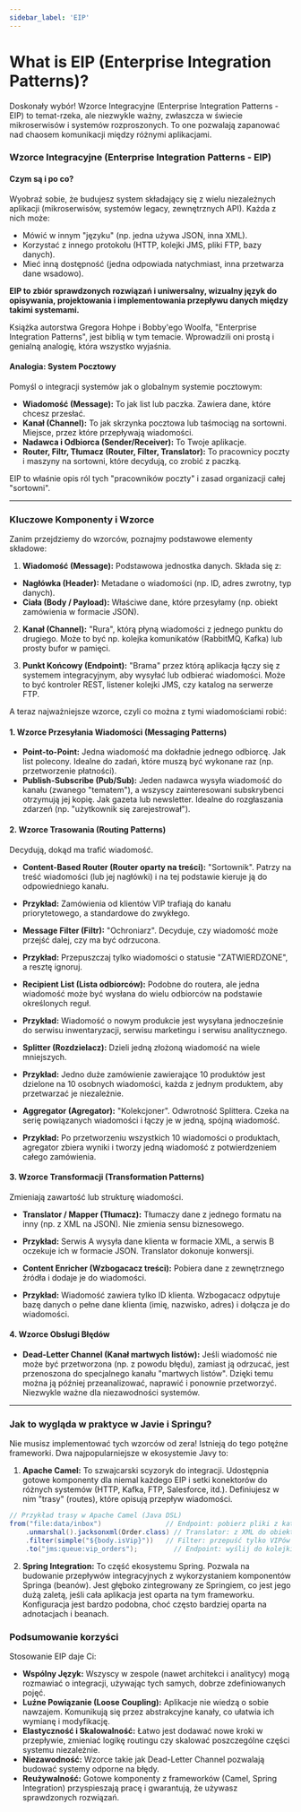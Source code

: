 ```yaml
---
sidebar_label: 'EIP'
---
```


# What is EIP (Enterprise Integration Patterns)?

Doskonały wybór! Wzorce Integracyjne (Enterprise Integration Patterns - EIP) to temat-rzeka, ale niezwykle ważny, zwłaszcza w świecie mikroserwisów i systemów rozproszonych. To one pozwalają zapanować nad chaosem komunikacji między różnymi aplikacjami.

### Wzorce Integracyjne (Enterprise Integration Patterns - EIP)

#### Czym są i po co?

Wyobraź sobie, że budujesz system składający się z wielu niezależnych aplikacji (mikroserwisów, systemów legacy, zewnętrznych API). Każda z nich może:
*   Mówić w innym "języku" (np. jedna używa JSON, inna XML).
*   Korzystać z innego protokołu (HTTP, kolejki JMS, pliki FTP, bazy danych).
*   Mieć inną dostępność (jedna odpowiada natychmiast, inna przetwarza dane wsadowo).

**EIP to zbiór sprawdzonych rozwiązań i uniwersalny, wizualny język do opisywania, projektowania i implementowania przepływu danych między takimi systemami.**

Książka autorstwa Gregora Hohpe i Bobby'ego Woolfa, "Enterprise Integration Patterns", jest biblią w tym temacie. Wprowadzili oni prostą i genialną analogię, która wszystko wyjaśnia.

#### Analogia: System Pocztowy

Pomyśl o integracji systemów jak o globalnym systemie pocztowym:
*   **Wiadomość (Message):** To jak list lub paczka. Zawiera dane, które chcesz przesłać.
*   **Kanał (Channel):** To jak skrzynka pocztowa lub taśmociąg na sortowni. Miejsce, przez które przepływają wiadomości.
*   **Nadawca i Odbiorca (Sender/Receiver):** To Twoje aplikacje.
*   **Router, Filtr, Tłumacz (Router, Filter, Translator):** To pracownicy poczty i maszyny na sortowni, które decydują, co zrobić z paczką.

EIP to właśnie opis ról tych "pracowników poczty" i zasad organizacji całej "sortowni".

---

### Kluczowe Komponenty i Wzorce

Zanim przejdziemy do wzorców, poznajmy podstawowe elementy składowe:

1.  **Wiadomość (Message):** Podstawowa jednostka danych. Składa się z:
*   **Nagłówka (Header):** Metadane o wiadomości (np. ID, adres zwrotny, typ danych).
*   **Ciała (Body / Payload):** Właściwe dane, które przesyłamy (np. obiekt zamówienia w formacie JSON).

2.  **Kanał (Channel):** "Rura", którą płyną wiadomości z jednego punktu do drugiego. Może to być np. kolejka komunikatów (RabbitMQ, Kafka) lub prosty bufor w pamięci.

3.  **Punkt Końcowy (Endpoint):** "Brama" przez którą aplikacja łączy się z systemem integracyjnym, aby wysyłać lub odbierać wiadomości. Może to być kontroler REST, listener kolejki JMS, czy katalog na serwerze FTP.

A teraz najważniejsze wzorce, czyli co można z tymi wiadomościami robić:

#### 1. Wzorce Przesyłania Wiadomości (Messaging Patterns)

*   **Point-to-Point:** Jedna wiadomość ma dokładnie jednego odbiorcę. Jak list polecony. Idealne do zadań, które muszą być wykonane raz (np. przetworzenie płatności).
*   **Publish-Subscribe (Pub/Sub):** Jeden nadawca wysyła wiadomość do kanału (zwanego "tematem"), a wszyscy zainteresowani subskrybenci otrzymują jej kopię. Jak gazeta lub newsletter. Idealne do rozgłaszania zdarzeń (np. "użytkownik się zarejestrował").

#### 2. Wzorce Trasowania (Routing Patterns)

Decydują, dokąd ma trafić wiadomość.

*   **Content-Based Router (Router oparty na treści):** "Sortownik". Patrzy na treść wiadomości (lub jej nagłówki) i na tej podstawie kieruje ją do odpowiedniego kanału.
*   **Przykład:** Zamówienia od klientów VIP trafiają do kanału priorytetowego, a standardowe do zwykłego.

*   **Message Filter (Filtr):** "Ochroniarz". Decyduje, czy wiadomość może przejść dalej, czy ma być odrzucona.
*   **Przykład:** Przepuszczaj tylko wiadomości o statusie "ZATWIERDZONE", a resztę ignoruj.

*   **Recipient List (Lista odbiorców):** Podobne do routera, ale jedna wiadomość może być wysłana do wielu odbiorców na podstawie określonych reguł.
*   **Przykład:** Wiadomość o nowym produkcie jest wysyłana jednocześnie do serwisu inwentaryzacji, serwisu marketingu i serwisu analitycznego.

*   **Splitter (Rozdzielacz):** Dzieli jedną złożoną wiadomość na wiele mniejszych.
*   **Przykład:** Jedno duże zamówienie zawierające 10 produktów jest dzielone na 10 osobnych wiadomości, każda z jednym produktem, aby przetwarzać je niezależnie.

*   **Aggregator (Agregator):** "Kolekcjoner". Odwrotność Splittera. Czeka na serię powiązanych wiadomości i łączy je w jedną, spójną wiadomość.
*   **Przykład:** Po przetworzeniu wszystkich 10 wiadomości o produktach, agregator zbiera wyniki i tworzy jedną wiadomość z potwierdzeniem całego zamówienia.

#### 3. Wzorce Transformacji (Transformation Patterns)

Zmieniają zawartość lub strukturę wiadomości.

*   **Translator / Mapper (Tłumacz):** Tłumaczy dane z jednego formatu na inny (np. z XML na JSON). Nie zmienia sensu biznesowego.
*   **Przykład:** Serwis A wysyła dane klienta w formacie XML, a serwis B oczekuje ich w formacie JSON. Translator dokonuje konwersji.

*   **Content Enricher (Wzbogacacz treści):** Pobiera dane z zewnętrznego źródła i dodaje je do wiadomości.
*   **Przykład:** Wiadomość zawiera tylko ID klienta. Wzbogacacz odpytuje bazę danych o pełne dane klienta (imię, nazwisko, adres) i dołącza je do wiadomości.

#### 4. Wzorce Obsługi Błędów

*   **Dead-Letter Channel (Kanał martwych listów):** Jeśli wiadomość nie może być przetworzona (np. z powodu błędu), zamiast ją odrzucać, jest przenoszona do specjalnego kanału "martwych listów". Dzięki temu można ją później przeanalizować, naprawić i ponownie przetworzyć. Niezwykle ważne dla niezawodności systemów.

---

### Jak to wygląda w praktyce w Javie i Springu?

Nie musisz implementować tych wzorców od zera! Istnieją do tego potężne frameworki. Dwa najpopularniejsze w ekosystemie Javy to:

1.  **Apache Camel:** To szwajcarski scyzoryk do integracji. Udostępnia gotowe komponenty dla niemal każdego EIP i setki konektorów do różnych systemów (HTTP, Kafka, FTP, Salesforce, itd.). Definiujesz w nim "trasy" (routes), które opisują przepływ wiadomości.
```java
// Przykład trasy w Apache Camel (Java DSL)
from("file:data/inbox")                // Endpoint: pobierz pliki z katalogu
    .unmarshal().jacksonxml(Order.class) // Translator: z XML do obiektu Java
    .filter(simple("${body.isVip}"))   // Filter: przepuść tylko VIPów
    .to("jms:queue:vip_orders");         // Endpoint: wyślij do kolejki JMS
```

2.  **Spring Integration:** To część ekosystemu Spring. Pozwala na budowanie przepływów integracyjnych z wykorzystaniem komponentów Springa (beanów). Jest głęboko zintegrowany ze Springiem, co jest jego dużą zaletą, jeśli cała aplikacja jest oparta na tym frameworku. Konfiguracja jest bardzo podobna, choć często bardziej oparta na adnotacjach i beanach.

### Podsumowanie korzyści

Stosowanie EIP daje Ci:
*   **Wspólny Język:** Wszyscy w zespole (nawet architekci i analitycy) mogą rozmawiać o integracji, używając tych samych, dobrze zdefiniowanych pojęć.
*   **Luźne Powiązanie (Loose Coupling):** Aplikacje nie wiedzą o sobie nawzajem. Komunikują się przez abstrakcyjne kanały, co ułatwia ich wymianę i modyfikację.
*   **Elastyczność i Skalowalność:** Łatwo jest dodawać nowe kroki w przepływie, zmieniać logikę routingu czy skalować poszczególne części systemu niezależnie.
*   **Niezawodność:** Wzorce takie jak Dead-Letter Channel pozwalają budować systemy odporne na błędy.
*   **Reużywalność:** Gotowe komponenty z frameworków (Camel, Spring Integration) przyspieszają pracę i gwarantują, że używasz sprawdzonych rozwiązań.